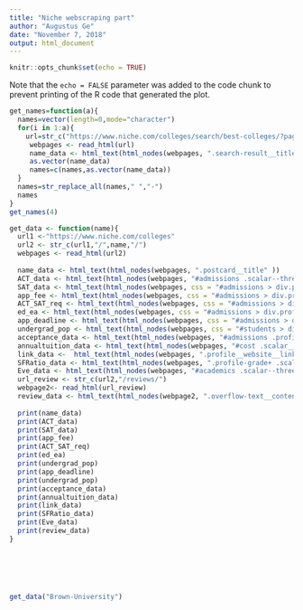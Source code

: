 ```yaml
---
title: "Niche webscraping part"
author: "Augustus Ge"
date: "November 7, 2018"
output: html_document
---
```


```r
knitr::opts_chunk$set(echo = TRUE)
```

Note that the `echo = FALSE` parameter was added to the code chunk to prevent printing of the R code that generated the plot.
```r
get_names=function(a){
  names=vector(length=0,mode="character")
  for(i in 1:a){
    url=str_c("https://www.niche.com/colleges/search/best-colleges/?page=",i)
     webpages <- read_html(url)
     name_data <- html_text(html_nodes(webpages, ".search-result__title" ))  
     as.vector(name_data)
     names=c(names,as.vector(name_data))
  }
  names=str_replace_all(names," ","-")
  names
}
get_names(4)

```

```r

get_data <- function(name){
  url1 <-"https://www.niche.com/colleges"
  url2 <- str_c(url1,"/",name,"/")
  webpages <- read_html(url2)
  
  name_data <- html_text(html_nodes(webpages, ".postcard__title" ))  
  ACT_data <- html_text(html_nodes(webpages, "#admissions .scalar--three:nth-child(2) .scalar__value span" ))
  SAT_data <- html_text(html_nodes(webpages, css = "#admissions > div.profile__buckets > div.profile__bucket--3 > div > div > div:nth-child(1) > div.scalar__value > span"))
  app_fee <- html_text(html_nodes(webpages, css = "#admissions > div.profile__buckets > div.profile__bucket--3 > div > div > div:nth-child(3) > div.scalar__value > span"))
  ACT_SAT_req <- html_text(html_nodes(webpages, css = "#admissions > div.profile__buckets > div.profile__bucket--3 > div > div > div:nth-child(4) > div.scalar__value > span"))
  ed_ea <- html_text(html_nodes(webpages, css = "#admissions > div.profile__buckets > div.profile__bucket--3 > div > div > div:nth-child(6) > div.scalar__value > span"))
  app_deadline <- html_text(html_nodes(webpages, css = "#admissions > div.profile__buckets > div.profile__bucket--2 > div > div > div > div.scalar__value > span"))
  undergrad_pop <- html_text(html_nodes(webpages, css = "#students > div.profile__buckets > div.profile__bucket--1 > div > div > div.scalar > div.scalar__value > span:nth-child(1)"))
  acceptance_data <- html_text(html_nodes(webpages, "#admissions .profile__bucket--1 .scalar__value span" ))
  annualtuition_data <- html_text(html_nodes(webpages, "#cost .scalar__value span:nth-child(1)" ))
  link_data <-  html_text(html_nodes(webpages, ".profile__website__link" ))
  SFRatio_data <- html_text(html_nodes(webpages, ".profile-grade+ .scalar--three .scalar__value span" ))
  Eve_data <- html_text(html_nodes(webpages, "#academics .scalar--three+ .scalar--three .scalar__value span" ))
  url_review <- str_c(url2,"/reviews/")
  webpage2<- read_html(url_review)
  review_data <- html_text(html_nodes(webpage2, ".overflow-text__content div" ))
  
  print(name_data)
  print(ACT_data)
  print(SAT_data)
  print(app_fee)
  print(ACT_SAT_req)
  print(ed_ea)
  print(undergrad_pop)
  print(app_deadline)
  print(undergrad_pop) 
  print(acceptance_data)
  print(annualtuition_data)
  print(link_data)
  print(SFRatio_data)
  print(Eve_data)
  print(review_data)
}

  
  
  
  


```

```r
get_data("Brown-University") 



```




